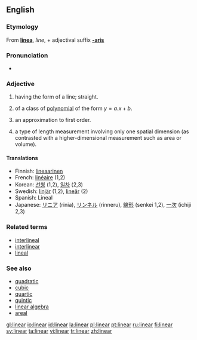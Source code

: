 {{see|Linear|LINEAR}}
==English==

===Etymology===
From {{L.}} '''[[linea]]''', ''line'', + adjectival suffix '''[[-aris]]'''

===Pronunciation===
*{{IPA|/ˈlɪ.ni.ɚ/}}

===Adjective===
{{en-adj|-}}
{{wikipedia}}

# having the form of a line; straight.
# {{mathematics}} of a class of [[polynomial]] of the form <math> y = a.x + b </math>.
# {{mathematics}} an approximation to first order.
# {{physics}} a type of length measurement involving only one spatial dimension (as contrasted with a higher-dimensional measurement such as area or volume).

====Translations====
*Finnish: [[lineaarinen]]
*French: [[linéaire]] (1,2)
*Korean: [[선형]] (1,2), [[일차]] (2,3)
*Swedish: [[linjär]] (1,2), [[lineär]] (2)
*Spanish: Lineal
*Japanese: [[リニア]] (rinia), [[リンネル]] (rinneru), [[線形]] (senkei 1,2), [[一次]] (ichiji 2,3)

===Related terms===
*[[interlineal]]
*[[interlinear]]
*[[lineal]]

===See also===
*[[quadratic]]
*[[cubic]]
*[[quartic]]
*[[quintic]]
*[[linear algebra]]
*[[areal]]

[[gl:linear]]
[[io:linear]]
[[id:linear]]
[[la:linear]]
[[pl:linear]]
[[pt:linear]]
[[ru:linear]]
[[fi:linear]]
[[sv:linear]]
[[ta:linear]]
[[vi:linear]]
[[tr:linear]]
[[zh:linear]]